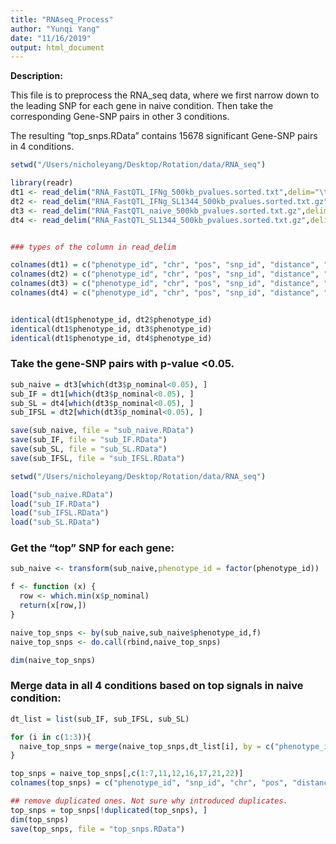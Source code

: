 ```yaml
---
title: "RNAseq_Process"
author: "Yunqi Yang"
date: "11/16/2019"
output: html_document
---
```


**Description:** 

This file is to preprocess the RNA_seq data, where we first narrow down to the leading SNP for each gene in naive condition. Then take the corresponding Gene-SNP pairs in other 3 conditions. 

The resulting "top_snps.RData" contains 15678 significant Gene-SNP pairs in 4 conditions.


```r

setwd("/Users/nicholeyang/Desktop/Rotation/data/RNA_seq")

library(readr)
dt1 <- read_delim("RNA_FastQTL_IFNg_500kb_pvalues.sorted.txt",delim="\t", col_names = FALSE)
dt2 <- read_delim("RNA_FastQTL_IFNg_SL1344_500kb_pvalues.sorted.txt.gz",delim="\t", col_names = FALSE)
dt3 <- read_delim("RNA_FastQTL_naive_500kb_pvalues.sorted.txt.gz",delim="\t", col_names = FALSE)
dt4 <- read_delim("RNA_FastQTL_SL1344_500kb_pvalues.sorted.txt.gz",delim="\t", col_names = FALSE)


### types of the column in read_delim

colnames(dt1) = c("phenotype_id", "chr", "pos", "snp_id", "distance", "p_nominal", "beta")
colnames(dt2) = c("phenotype_id", "chr", "pos", "snp_id", "distance", "p_nominal", "beta")
colnames(dt3) = c("phenotype_id", "chr", "pos", "snp_id", "distance", "p_nominal", "beta")
colnames(dt4) = c("phenotype_id", "chr", "pos", "snp_id", "distance", "p_nominal", "beta")


identical(dt1$phenotype_id, dt2$phenotype_id)
identical(dt1$phenotype_id, dt3$phenotype_id)
identical(dt1$phenotype_id, dt4$phenotype_id)

```


### Take the gene-SNP pairs with p-value <0.05. 
```r

sub_naive = dt3[which(dt3$p_nominal<0.05), ]
sub_IF = dt1[which(dt3$p_nominal<0.05), ]
sub_SL = dt4[which(dt3$p_nominal<0.05), ]
sub_IFSL = dt2[which(dt3$p_nominal<0.05), ]

save(sub_naive, file = "sub_naive.RData")
save(sub_IF, file = "sub_IF.RData")
save(sub_SL, file = "sub_SL.RData")
save(sub_IFSL, file = "sub_IFSL.RData")

```



```r

setwd("/Users/nicholeyang/Desktop/Rotation/data/RNA_seq")

load("sub_naive.RData")
load("sub_IF.RData")
load("sub_IFSL.RData")
load("sub_SL.RData")

```



### Get the "top" SNP for each gene:
```r

sub_naive <- transform(sub_naive,phenotype_id = factor(phenotype_id))

f <- function (x) {
  row <- which.min(x$p_nominal)
  return(x[row,])
}

naive_top_snps <- by(sub_naive,sub_naive$phenotype_id,f)
naive_top_snps <- do.call(rbind,naive_top_snps)

dim(naive_top_snps)
```


### Merge data in all 4 conditions based on top signals in naive condition:
```r

dt_list = list(sub_IF, sub_IFSL, sub_SL)

for (i in c(1:3)){
  naive_top_snps = merge(naive_top_snps,dt_list[i], by = c("phenotype_id", "snp_id"), all = FALSE)
}

```

```r

top_snps = naive_top_snps[,c(1:7,11,12,16,17,21,22)]
colnames(top_snps) = c("phenotype_id", "snp_id", "chr", "pos", "distance", "p_nominal_naive", "beta_naive", "p_nominal_IF", "beta_IF", "p_nominal_IFSL", "beta_IFSL", "p_nominal_SL", "beta_SL")

## remove duplicated ones. Not sure why introduced duplicates. 
top_snps = top_snps[!duplicated(top_snps), ]
dim(top_snps)
save(top_snps, file = "top_snps.RData")

```




